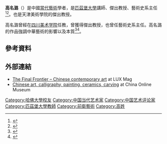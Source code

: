 {{Infobox artist
| name             = 高名潞
| birth_date       = 1949年10月29日
| nationality      = {{PRC}}
| education        = [[哈佛大学|哈佛大学]]博士
| alma_mater       =
}}

'''高名潞'''（{{bd|1949年|10月29日}}）是中國[[當代藝術|當代藝術]]學者，是[[匹茲堡大學|匹茲堡大學]]講師、傑出教授、藝術史系主任<ref name = pittbio>{{cite web|url=https://haa.pitt.edu/people/gao-minglu|title=Gao Minglu – History of Art and Architecture|publisher=University of Pittsburgh|website=haa.pitt.edu|accessdate=31 July 2017|archive-date=2021-04-17|archive-url=https://web.archive.org/web/20210417205814/https://www.haa.pitt.edu/people/gao-minglu|dead-url=no}}</ref><ref name = wharton>{{cite web|url=http://www.whartonbeijing09.com/bio-gau.html|title=Biography of Gao Minglu|website=www.whartonbeijing09.com|accessdate=31 July 2017|archive-date=2020-02-14|archive-url=https://web.archive.org/web/20200214163634/http://www.whartonbeijing09.com/bio-gau.html|dead-url=no}}</ref>。也是天津美術學院的傑出教授。

高名潞曾經在[[四川美术学院|四川美术学院]]任教，曾獲得傑出教授，也曾任藝術史系主任。高名潞的作品強調中華藝術的影響以及本質<ref>{{cite web|url=https://mitpress.mit.edu/authors/minglu-gao|title=Minglu Gao|website=MIT Press|accessdate=31 July 2017|archive-date=2015-10-27|archive-url=https://web.archive.org/web/20151027121518/https://mitpress.mit.edu/authors/minglu-gao|dead-url=no}}</ref><ref name=avant>{{cite web|url=https://www.chronicle.pitt.edu/story/gao-minglu-illuminating-avant-garde|title=Gao Minglu: Illuminating the Avant-Garde – Pitt Chronicle – University of Pittsburgh|first=University of Pittsburgh University|last=Webteam|website=www.chronicle.pitt.edu|accessdate=1 August 2017|archive-date=2020-12-02|archive-url=https://web.archive.org/web/20201202152837/https://www.chronicle.pitt.edu/story/gao-minglu-illuminating-avant-garde|dead-url=no}}</ref>。

==參考資料==
{{reflist}}

==外部連結==
* [https://web.archive.org/web/20140227143251/http://lux-mag.com/2012/09/24/the-final-frontier/ The Final Frontier – Chinese contemporary art] at LUX Mag
* [http://www.chinaonlinemuseum.com/art.php Chinese art, calligraphy, painting, ceramics, carving] {{Wayback|url=http://www.chinaonlinemuseum.com/art.php |date=20130313213206 }} at China Online Museum

{{Portal bar|中國|藝術}}
{{authority control}}

{{DEFAULTSORT:Gao, Minglu}}
[[Category:哈佛大學校友|Category:哈佛大學校友]]
[[Category:中国当代艺术家|Category:中国当代艺术家]]
[[Category:中国艺术评论家|Category:中国艺术评论家]]
[[Category:匹茲堡大學教師|Category:匹茲堡大學教師]]
[[Category:前衛藝術|Category:前衛藝術]]
[[Category:高姓|Category:高姓]]
{{bio-stub}}